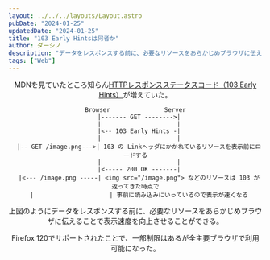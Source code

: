 ```yaml
---
layout: ../../../layouts/Layout.astro
pubDate: "2024-01-25"
updatedDate: "2024-01-25"
title: "103 Early Hintsは何者か"
author: ダーシノ
description: "データをレスポンスする前に、必要なリソースをあらかじめブラウザに伝えることで表示速度を向上させることができる。"
tags: ["Web"]
---
```



<Header {...frontmatter} />

MDNを見ていたところ知らん[HTTPレスポンスステータスコード（103 Early Hints）](https://developer.mozilla.org/ja/docs/Web/HTTP/Status/103)が増えていた。


```text
Browser               Server
  |------- GET -------->|
  |                     |
  |<-- 103 Early Hints -|
  |                     |
  |-- GET /image.png--->| 103 の Linkヘッダにかかれているリソースを表示前にロードする
  |                     |
  |<----- 200 OK -------|
  |<--- /image.png -----| <img src="/image.png"> などのリソースは 103 が返ってきた時点で
  |                     | 事前に読み込みにいっているので表示が速くなる

```
上図のようにデータをレスポンスする前に、必要なリソースをあらかじめブラウザに伝えることで表示速度を向上させることができる。

Firefox 120でサポートされたことで、一部制限はあるが全主要ブラウザで利用可能になった。
